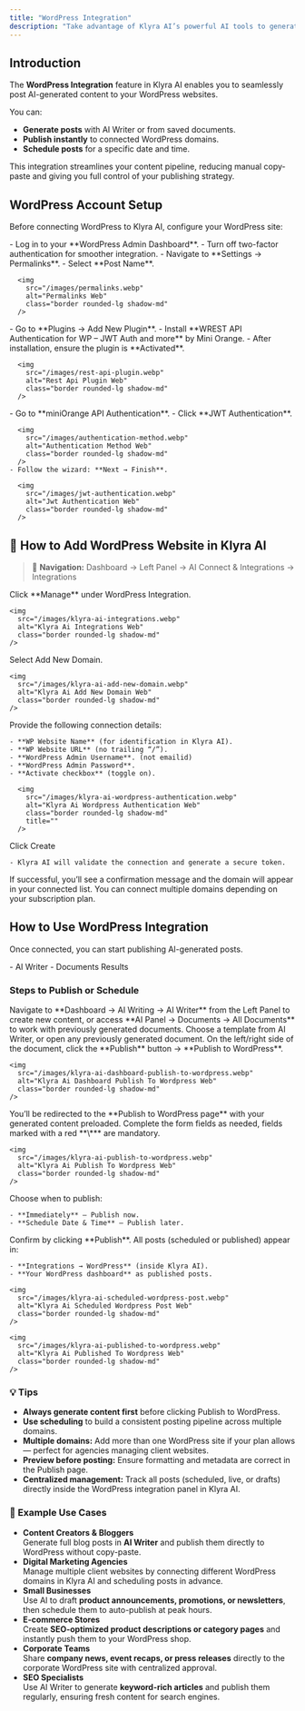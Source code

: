 ```yaml
---
title: "WordPress Integration"
description: "Take advantage of Klyra AI’s powerful AI tools to generate, schedule, and publish posts directly to your WordPress websites."
---
```


## Introduction

The **WordPress Integration** feature in Klyra AI enables you to seamlessly post AI-generated content to your WordPress websites.

You can:

- **Generate posts** with AI Writer or from saved documents.
- **Publish instantly** to connected WordPress domains.
- **Schedule posts** for a specific date and time.

This integration streamlines your content pipeline, reducing manual copy-paste and giving you full control of your publishing strategy.

## WordPress Account Setup

Before connecting WordPress to Klyra AI, configure your WordPress site:

<Steps>
  <Step title="Connect to your WordPress account">
    - Log in to your **WordPress Admin Dashboard**.
  </Step>
  <Step title="Disable 2FA (if enabled)">
    - Turn off two-factor authentication for smoother integration.
  </Step>
  <Step title="Update Permalink settings">
    - Navigate to **Settings → Permalinks**.
    - Select **Post Name**.

      <img
        src="/images/permalinks.webp"
        alt="Permalinks Web"
        class="border rounded-lg shadow-md"
      />
  </Step>
  <Step title="Install Authentication Plugin">
    - Go to **Plugins → Add New Plugin**.
    - Install **WREST API Authentication for WP – JWT Auth and more** by Mini Orange.
    - After installation, ensure the plugin is **Activated**.

      <img
        src="/images/rest-api-plugin.webp"
        alt="Rest Api Plugin Web"
        class="border rounded-lg shadow-md"
      />
  </Step>
  <Step title="Configure JWT Authentication">
    - Go to **miniOrange API Authentication**.
    - Click **JWT Authentication**.

      <img
        src="/images/authentication-method.webp"
        alt="Authentication Method Web"
        class="border rounded-lg shadow-md"
      />
    - Follow the wizard: **Next → Finish**.

      <img
        src="/images/jwt-authentication.webp"
        alt="Jwt Authentication Web"
        class="border rounded-lg shadow-md"
      />
  </Step>
</Steps>

## 🔗 How to Add WordPress Website in Klyra AI

> 🔎 **Navigation:** Dashboard → Left Panel → AI Connect & Integrations → Integrations

<Steps>
  <Step title="Step 1">
    Click **Manage** under WordPress Integration.

    <img
      src="/images/klyra-ai-integrations.webp"
      alt="Klyra Ai Integrations Web"
      class="border rounded-lg shadow-md"
    />
  </Step>
  <Step title="Step 2">
    Select Add New Domain.

    <img
      src="/images/klyra-ai-add-new-domain.webp"
      alt="Klyra Ai Add New Domain Web"
      class="border rounded-lg shadow-md"
    />
  </Step>
  <Step title="Step 3">
    Provide the following connection details:

    - **WP Website Name** (for identification in Klyra AI).
    - **WP Website URL** (no trailing “/”).
    - **WordPress Admin Username**. (not emailid)
    - **WordPress Admin Password**.
    - **Activate checkbox** (toggle on).

      <img
        src="/images/klyra-ai-wordpress-authentication.webp"
        alt="Klyra Ai Wordpress Authentication Web"
        class="border rounded-lg shadow-md"
        title=""
      />
  </Step>
  <Step title="Step 4">
    Click Create

    - Klyra AI will validate the connection and generate a secure token.
  </Step>
  <Step title="Step 5">
    If successful, you’ll see a confirmation message and the domain will appear in your connected list.
  </Step>
</Steps>

<Tip>
  You can connect multiple domains depending on your subscription plan.
</Tip>

## How to Use WordPress Integration

Once connected, you can start publishing AI-generated posts.

<Card title="Supported AI Tools">
  - AI Writer
  - Documents Results
</Card>

### Steps to Publish or Schedule

<Steps>
  <Step title="Step 1">
    Navigate to **Dashboard → AI Writing → AI Writer** from the Left Panel to create new content, or access **AI Panel → Documents → All Documents** to work with previously generated documents.
  </Step>
  <Step title="Step 2">
    Choose a template from AI Writer, or open any previously generated document.
  </Step>
  <Step title="Step 3">
    On the left/right side of the document, click the **Publish** button → **Publish to WordPress**.

    <img
      src="/images/klyra-ai-dashboard-publish-to-wordpress.webp"
      alt="Klyra Ai Dashboard Publish To Wordpress Web"
      class="border rounded-lg shadow-md"
    />
  </Step>
  <Step title="Step 4">
    You’ll be redirected to the **Publish to WordPress page** with your generated content preloaded. Complete the form fields as needed, fields marked with a red **\*** are mandatory.

    <img
      src="/images/klyra-ai-publish-to-wordpress.webp"
      alt="Klyra Ai Publish To Wordpress Web"
      class="border rounded-lg shadow-md"
    />
  </Step>
  <Step title="Step 5" stepNumber={5}>
    Choose when to publish:

    - **Immediately** — Publish now.
    - **Schedule Date & Time** — Publish later.
  </Step>
  <Step title="Step 6" stepNumber={6}>
    Confirm by clicking **Publish**.
  </Step>
  <Step title="Step 7" stepNumber={7}>
    All posts (scheduled or published) appear in:

    - **Integrations → WordPress** (inside Klyra AI).
    - **Your WordPress dashboard** as published posts.

    <img
      src="/images/klyra-ai-scheduled-wordpress-post.webp"
      alt="Klyra Ai Scheduled Wordpress Post Web"
      class="border rounded-lg shadow-md"
    />

    <img
      src="/images/klyra-ai-published-to-wordpress.webp"
      alt="Klyra Ai Published To Wordpress Web"
      class="border rounded-lg shadow-md"
    />
  </Step>
</Steps>

### 💡 Tips

- **Always generate content first** before clicking Publish to WordPress.
- **Use scheduling** to build a consistent posting pipeline across multiple domains.
- **Multiple domains:** Add more than one WordPress site if your plan allows — perfect for agencies managing client websites.
- **Preview before posting:** Ensure formatting and metadata are correct in the Publish page.
- **Centralized management:** Track all posts (scheduled, live, or drafts) directly inside the WordPress integration panel in Klyra AI.

### 📌 Example Use Cases

- **Content Creators & Bloggers**\
  Generate full blog posts in **AI Writer** and publish them directly to WordPress without copy-paste.
- **Digital Marketing Agencies**\
  Manage multiple client websites by connecting different WordPress domains in Klyra AI and scheduling posts in advance.
- **Small Businesses**\
  Use AI to draft **product announcements, promotions, or newsletters**, then schedule them to auto-publish at peak hours.
- **E-commerce Stores**\
  Create **SEO-optimized product descriptions or category pages** and instantly push them to your WordPress shop.
- **Corporate Teams**\
  Share **company news, event recaps, or press releases** directly to the corporate WordPress site with centralized approval.
- **SEO Specialists**\
  Use AI Writer to generate **keyword-rich articles** and publish them regularly, ensuring fresh content for search engines.